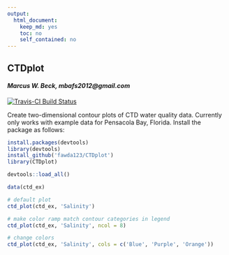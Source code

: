 ```yaml
---
output:
  html_document:
    keep_md: yes
    toc: no
    self_contained: no
---
```


## CTDplot

#### *Marcus W. Beck, mbafs2012@gmail.com*

[![Travis-CI Build Status](https://travis-ci.org/fawda123/CTDplot.svg?branch=master)](https://travis-ci.org/fawda123/CTDplot)

Create two-dimensional contour plots of CTD water quality data.  Currently only works with example data for Pensacola Bay, Florida. Install the package as follows:

```r
install.packages(devtools)
library(devtools)
install_github('fawda123/CTDplot')
library(CTDplot)
```

```r
devtools::load_all()
```
```r
data(ctd_ex)

# default plot
ctd_plot(ctd_ex, 'Salinity')

# make color ramp match contour categories in legend
ctd_plot(ctd_ex, 'Salinity', ncol = 8)

# change colors
ctd_plot(ctd_ex, 'Salinity', cols = c('Blue', 'Purple', 'Orange'))
```

